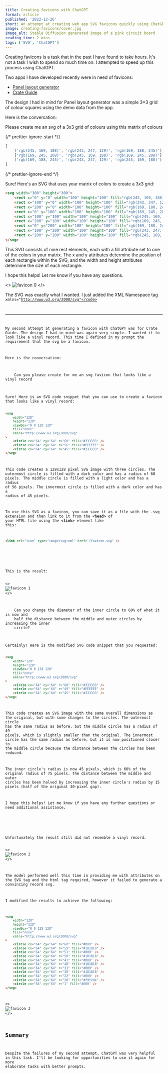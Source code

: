 ```yaml
---
title: Creating favicons with ChatGPT
format: article
published: '2022-12-26'
short: An attempt at creating web app SVG favicons quickly using ChatGPT.
image: creating-favicons/cover.jpg
image_alt: Stable Diffusion generated image of a pink circuit board
reading_time: 2 mins
tags: ['SVG', 'ChatGPT']
---
```



Creating favicons is a task that in the past I have found to take hours. It's not a task I wish to spend so much time on. I attempted to speed up this process using ChatGPT.

Two apps I have developed recently were in need of favicons:

- [Panel layout generator](https://panel-layout-generator.com/)
- [Crate Guide](https://crate.guide/)

The design I had in mind for Panel layout generator was a simple 3×3 grid of colour squares using the demo data from the app.

Here is the conversation:

<ChatMessage fromHuman={true}>
Please create me an svg of a 3x3 grid of colours using this matrix of colours

{/* prettier-ignore-start */}
```js
[
	['rgb(245, 169, 188)', 'rgb(243, 247, 129)', 'rgb(169, 188, 245)'],
	['rgb(169, 245, 208)', 'rgb(245, 169, 188)', 'rgb(169, 245, 208)'],
	['rgb(169, 188, 245)', 'rgb(243, 247, 129)', 'rgb(245, 169, 188)']
]
```
{/* prettier-ignore-end */}

</ChatMessage>

<ChatMessage fromHuman={false}>
Sure! Here's an SVG that uses your matrix of colors to create a 3x3 grid:

```html
<svg width="300" height="300">
	<rect x="0" y="0" width="100" height="100" fill="rgb(245, 169, 188)" />
	<rect x="100" y="0" width="100" height="100" fill="rgb(243, 247, 129)" />
	<rect x="200" y="0" width="100" height="100" fill="rgb(169, 188, 245)" />
	<rect x="0" y="100" width="100" height="100" fill="rgb(169, 245, 208)" />
	<rect x="100" y="100" width="100" height="100" fill="rgb(245, 169, 188)" />
	<rect x="200" y="100" width="100" height="100" fill="rgb(169, 245, 208)" />
	<rect x="0" y="200" width="100" height="100" fill="rgb(169, 188, 245)" />
	<rect x="100" y="200" width="100" height="100" fill="rgb(243, 247, 129)" />
	<rect x="200" y="200" width="100" height="100" fill="rgb(245, 169, 188)" />
</svg>
```

This SVG consists of nine rect elements, each with a fill attribute set to one of the colors in your matrix. The x and y attributes determine the position of each rectangle within the SVG, and the width and height attributes determine the size of each rectangle.

I hope this helps! Let me know if you have any questions.

</ChatMessage>

<>
	<img src={favicon0.src} alt="favicon 0" class="mx-auto my-8" />
</>

The SVG was exactly what I wanted. I just added the XML Namespace tag <code class="language-markup">xmlns="http://www.w3.org/2000/svg"</code>

---

My second attempt at generating a favicon with ChatGPT was for Crate Guide. The design I had in mind was again very simple. I wanted it to look like a vinyl record. This time I defined in my prompt the requirement that the svg be a favicon.

Here is the conversation:

<ChatMessage fromHuman={true}>
	Can you please create for me an svg favicon that looks like a vinyl record
</ChatMessage>

<ChatMessage fromHuman={false}>
Sure! Here is an SVG code snippet that you can use to create a favicon that looks like a vinyl record:

```html
<svg
	width="128"
	height="128"
	viewBox="0 0 128 128"
	fill="none"
	xmlns="http://www.w3.org/2000/svg"
>
	<circle cx="64" cy="64" r="60" fill="#333333" />
	<circle cx="64" cy="64" r="56" fill="#EEEEEE" />
	<circle cx="64" cy="64" r="45" fill="#333333" />
</svg>
```

This code creates a 128x128 pixel SVG image with three circles. The outermost circle is filled with a dark color and has a radius of 60 pixels. The middle circle is filled with a light color and has a radius of 56 pixels. The innermost circle is filled with a dark color and has a radius of 45 pixels.

To use this SVG as a favicon, you can save it as a file with the .svg extension and then link to it from the **&lt;head&gt;** of your HTML file using the **&lt;link&gt;** element like this:

```html
<link rel="icon" type="image/svg+xml" href="/favicon.svg" />
```

</ChatMessage>

<br />
This is the result:

<>
	<img src={favicon1.src} alt="favicon 1" class="mx-auto my-8" />
</>

<ChatMessage fromHuman={true}>
	Can you change the diameter of the inner circle to 60% of what it is now and
	half the distance between the middle and outer circles by increasing the inner
	circle?
</ChatMessage>

<ChatMessage fromHuman={false}>
Certainly! Here is the modified SVG code snippet that you requested:

```html
<svg
	width="128"
	height="128"
	viewBox="0 0 128 128"
	fill="none"
	xmlns="http://www.w3.org/2000/svg"
>
	<circle cx="64" cy="64" r="60" fill="#333333" />
	<circle cx="64" cy="64" r="49" fill="#EEEEEE" />
	<circle cx="64" cy="64" r="45" fill="#333333" />
</svg>
```

This code creates an SVG image with the same overall dimensions as the original, but with some changes to the circles. The outermost circle has the same radius as before, but the middle circle has a radius of 49 pixels, which is slightly smaller than the original. The innermost circle has the same radius as before, but it is now positioned closer to the middle circle because the distance between the circles has been reduced.

The inner circle's radius is now 45 pixels, which is 60% of the original radius of 75 pixels. The distance between the middle and outer circles has been halved by increasing the inner circle's radius by 15 pixels (half of the original 30-pixel gap).

I hope this helps! Let me know if you have any further questions or need additional assistance.

</ChatMessage>

<br />
Unfortunately the result still did not resemble a vinyl record:

<>
	<img src={favicon2.src} alt="favicon 2" class="mx-auto my-8" />
</>

The model performed well this time in providing me with attributes on the SVG tag and the html tag required, however it failed to generate a convincing record svg.

I modified the results to achieve the following:

```html
<svg
	width="128"
	height="128"
	viewBox="0 0 128 128"
	fill="none"
	xmlns="http://www.w3.org/2000/svg"
>
	<circle cx="64" cy="64" r="60" fill="#000" />
	<circle cx="64" cy="64" r="59" fill="#181818" />
	<circle cx="64" cy="64" r="51" fill="#000" />
	<circle cx="64" cy="64" r="50" fill="#181818" />
	<circle cx="64" cy="64" r="41" fill="#000" />
	<circle cx="64" cy="64" r="40" fill="#181818" />
	<circle cx="64" cy="64" r="31" fill="#000" />
	<circle cx="64" cy="64" r="30" fill="#181818" />
	<circle cx="64" cy="64" r="22" fill="#000" />
	<circle cx="64" cy="64" r="20" fill="#f9f2de" />
	<circle cx="64" cy="64" r="1" fill="#000" />
</svg>
```

<>
	<img src={favicon3.src} alt="favicon 3" class="mx-auto my-8" />
</>

## Summary

Despite the failures of my second attempt, ChatGPT was very helpful in this task. I'll be looking for opportunities to use it again for more elaborate tasks with better prompts.
